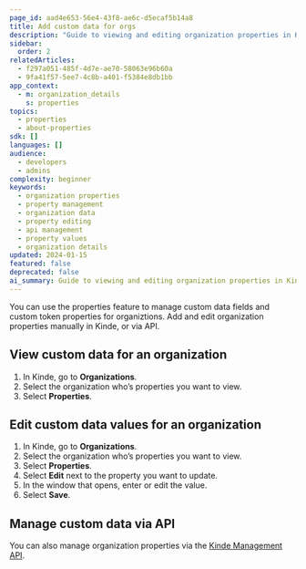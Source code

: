 ```yaml
---
page_id: aad4e653-56e4-43f8-ae6c-d5ecaf5b14a8
title: Add custom data for orgs
description: "Guide to viewing and editing organization properties in Kinde including manual editing and API management for organization data"
sidebar:
  order: 2
relatedArticles:
  - f297a051-485f-4d7e-ae70-58063e96b60a
  - 9fa41f57-5ee7-4c8b-a401-f5384e8db1bb
app_context:
  - m: organization_details
    s: properties
topics:
  - properties
  - about-properties
sdk: []
languages: []
audience:
  - developers
  - admins
complexity: beginner
keywords:
  - organization properties
  - property management
  - organization data
  - property editing
  - api management
  - property values
  - organization details
updated: 2024-01-15
featured: false
deprecated: false
ai_summary: Guide to viewing and editing organization properties in Kinde including manual editing and API management for organization data.
---
```


You can use the properties feature to manage custom data fields and custom token properties for organiztions. Add and edit organization properties manually in Kinde, or via API.

## View custom data for an organization

1. In Kinde, go to **Organizations**.
2. Select the organization who’s properties you want to view.
3. Select **Properties**.

## Edit custom data values for an organization

1. In Kinde, go to **Organizations**.
2. Select the organization who’s properties you want to view.
3. Select **Properties**.
4. Select **Edit** next to the property you want to update.
5. In the window that opens, enter or edit the value.
6. Select **Save**.

## Manage custom data via API

You can also manage organization properties via the [Kinde Management API](/kinde-apis/management#tag/organizations/patch/api/v1/organizations/{org_code}/properties).
